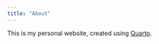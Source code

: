 ```yaml
---
title: "About"
---
```


This is my personal website, created using [Quarto](https://quarto.org/docs/websites).